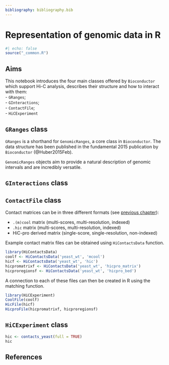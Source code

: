 ```yaml
---
bibliography: bibliography.bib
---
```


# Representation of genomic data in R

```r
#| echo: false
source("_common.R")
```

::: {.callout-note}
## Aims
This notebook introduces the four main classes offered by `Bioconductor` which 
support Hi-C analysis, describes their structure and how to interact with them:  
- `GRanges`;  
- `GInteractions`;  
- `ContactFile`;  
- `HiCExperiment`  
:::

## `GRanges` class

`GRanges` is a shorthand for `GenomicRanges`, a core class in `Bioconductor`. 
The data structure has been published in the fundamental 2015 publication by `Bioconductor` (@Huber2015Feb). 

`GenomicRanges` objects aim to provide a natural description of genomic 
intervals and are incredibly versatile. 

## `GInteractions` class

## `ContactFile` class

Contact matrices can be in three different formats (see [previous chapter](principles.qmd#binned-contact-matrix-files)): 

- `.(m)cool` matrix (multi-scores, multi-resolution, indexed)
- `.hic` matrix (multi-scores, multi-resolution, indexed)
- HiC-pro derived matrix (single-score, single-resolution, non-indexed)

Example contact matrix files can be obtained using `HiContactsData` function. 

```r
library(HiContactsData)
coolf <- HiContactsData('yeast_wt', 'mcool')
hicf <- HiContactsData('yeast_wt', 'hic')
hicpromatrixf <- HiContactsData('yeast_wt', 'hicpro_matrix')
hicproregionsf <- HiContactsData('yeast_wt', 'hicpro_bed')
```

A connection to each of these files can then be created in R using the matching function. 

```r
library(HiCExperiment)
CoolFile(coolf)
HicFile(hicf)
HicproFile(hicpromatrixf, hicproregionsf)
```

## `HiCExperiment` class

```r
hic <- contacts_yeast(full = TRUE)
hic
```

## References {-}

::: {#refs}
:::
